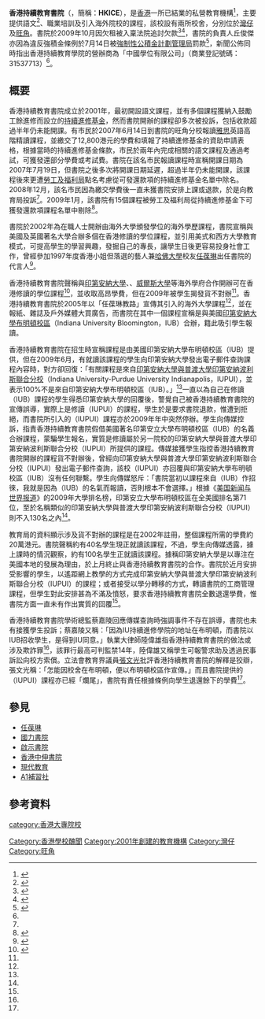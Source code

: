 {{Infobox university
|name         = 香港持續教育書院
|native_name  = 
| image = 
|type = 私人公司
|established  = 2001年
|city         = {{HK}}
|address      = {{HKG}}<br />總校：[[香港島|香港島]][[灣仔|灣仔]][[駱克道|駱克道]]188號兆安中心6至8樓<br />分校：[[旺角|旺角]][[彌敦道|彌敦道]]580A號周大福商業中心7至8樓
|nickname     = 
|affiliations = 
|website      = 
}}
'''香港持續教育書院'''（{{lang-en|'''Hong Kong Institute of Continuing Education'''}}，簡稱：'''HKICE'''），是[[香港|香港]]一所已結業的私營教育機構<ref name="學生越洋查詢揭發">{{cite news |title=HKICE「名校課程」被指誤導聲稱與美IUB合辦 學生越洋查詢揭發 |url=http://dailynews.sina.com/bg/chn/chnpolitics/mingpao/20090628/1452411876.html |accessdate=2020-11-24 |work=明報 |date=2009-06-28 |archive-date=2020-11-08 |archive-url=https://web.archive.org/web/20201108151832/http://dailynews.sina.com/bg/chn/chnpolitics/mingpao/20090628/1452411876.html |dead-url=no }}</ref>，主要提供語文<ref name="英語堂年半未開課">{{cite news |title=香港持續教育書院 英語堂年半未開課 |url=https://hk.appledaily.com/local/20081222/WZNU42U2TS7AETW6BWTR5RU5M4/ |accessdate=2020-11-24 |work=蘋果日報 |date=2008-12-12 |archive-url=https://web.archive.org/web/20201120054156/https://hk.appledaily.com/local/20081222/WZNU42U2TS7AETW6BWTR5RU5M4/ |archive-date=2020-11-20 |dead-url=no }}</ref>、職業培訓及引入海外院校的課程，該校設有兩所校舍，分別位於[[灣仔|灣仔]]及[[旺角|旺角]]。書院於2009年10月因欠租被入稟法院追討欠款<ref name="持續教育書院創辦人欠租">{{cite news |title=持續教育書院創辦人欠租 |url=http://the-sun.on.cc/cnt/news/20091022/00412_004.html |accessdate=2020-11-24 |work=太陽報 |date=2009-10-22 |archive-url=https://web.archive.org/web/20091230003510/http://the-sun.on.cc/cnt/news/20091022/00412_004.html |archive-date=2009-12-30 |dead-url=no }}</ref><ref>{{cite news |title=持續進修基金十八項課程除名 |url=https://www.info.gov.hk/gia/general/200901/20/P200901200318.htm |accessdate=2020-11-24 |work=香港政府新聞公報 |date=2009-01-20 |archive-date=2019-10-10 |archive-url=https://web.archive.org/web/20191010010306/https://www.info.gov.hk/gia/general/200901/20/P200901200318.htm |dead-url=no }}</ref>，書院的負責人丘俊傑亦因為違反強積金條例於7月14日被[[強制性公積金計劃管理局|強制性公積金計劃管理局]]罰款<ref name="違反強積金條例">{{cite news |title=一名高級人員及三名僱主違反強積金條例被罰款 |url=https://www.info.gov.hk/gia/general/200907/14/P200907140210.htm |accessdate=2020-11-24 |work=香港政府新聞公報 |date=2009-07-14 |archive-date=2019-09-02 |archive-url=https://web.archive.org/web/20190902101611/https://www.info.gov.hk/gia/general/200907/14/P200907140210.htm |dead-url=no }}</ref>，新聞公佈同時指出香港持續教育學院的營辦商為「中國學位有限公司」（商業登記號碼：31537713）<ref name="違反強積金條例"/>。

==概要==
香港持續教育書院成立於2001年，最初開設語文課程，並有多個課程獲納入鼓勵工餘進修而設立的[[持續進修基金|持續進修基金]]，然而書院開辦的課程卻多次被投訴，包括收款超過半年仍未能開課。有市民於2007年6月14日到書院的旺角分校報讀[[雅思|雅思]]英語高階精讀課程，並繳交了12,800港元的學費和填報了持續進修基金的資助申請表格，根據當時的持續進修基金條款，市民於兩年內完成相關的語文課程及通過考試，可獲發還部分學費或考試費。書院在該名市民報讀課程時宣稱開課日期為2007年7月19日，但書院之後多次將開課日期延遲，超過半年仍未能開課，該課程後來更遭[[勞工及福利局|勞工及福利局]]點名考慮從可發還款項的持續進修基金名單中除名。2008年12月，該名市民因為繳交學費後一直未獲書院安排上課或退款，於是向教育局投訴<ref name="英語堂年半未開課"/>。2009年1月，該書院有15個課程被勞工及福利局從持續進修基金下可獲發還款項課程名單中剔除<ref>{{cite news |title=持續進修基金十五個課程將被除名 |url=https://www.wfsfaa.gov.hk/cef/tc/news/news_20081125.htm |accessdate=2020-11-24 |publisher=勞工及褔利局 |date=2008-11-25 |archive-date=2019-10-25 |archive-url=https://web.archive.org/web/20191025110614/https://www.wfsfaa.gov.hk/cef/tc/news/news_20081125.htm |dead-url=no }}</ref>。

書院於2002年為在職人士開辦由海外大學頒發學位的海外學歷課程，書院宣稱與美國及英國著名大學合辦多個在香港修讀的學位課程，並引用美式和西方大學教育模式，可提高學生的學習興趣，發掘自己的專長，讓學生日後更容易投身社會工作，曾經參加1997年度香港小姐但落選的藝人兼[[哈佛大學|哈佛大學]]校友[[任葆琳|任葆琳]]出任書院的代言人<ref name="任葆琳教路">{{cite news |title=任葆琳教路 認識非傳統升學途徑新理念 |url=https://www.eduplus.hk/search/article_detail.jsp?article_id=949&article_catid= |accessdate=2020-11-24 |work=進修生活 |date=2002-06-10 |archive-url=https://web.archive.org/web/20201120044527/https://www.eduplus.hk/search/article_detail.jsp?article_id=949&article_catid= |archive-date=2020-11-20 |dead-url=no }}</ref>。

香港持續教育書院聲稱與[[印第安納大學|印第安納大學]]、{{tsl|en|Benedictine College|博立頓學院}}、[[威爾斯大學|威爾斯大學]]等海外學府合作開辦可在香港修讀的學位課程<ref name="8個月完成工商管理銜接學位">{{cite web |title=8個月完成工商管理銜接學位 為自己舖設更好職途 |url=https://www.eduplus.hk/eduguide/ep2_issue.jsp?issueNumber=37&articleID=327&extraID=470 |website=www.eduplus.hk |accessdate=2020-11-24}}</ref>，並收取高昂學費，但在2009年被學生揭發貨不對辦<ref name="學生越洋查詢揭發"/>。香港持續教育書院於2005年以「任葆琳教路」宣傳其引入的海外大學課程<ref name="任葆琳教路"/>，並在報紙、雜誌及戶外媒體大買廣告，而書院在其中一個課程宣稱是與美國[[印第安納大學|印第安納大學布明頓校區]]（Indiana University Bloomington，IUB）合辦，籍此吸引學生報讀。

香港持續教育書院在招生時宣稱課程是由美國印第安納大學布明頓校區（IUB）提供，但在2009年6月，有就讀該課程的學生向印第安納大學發出電子郵件查詢課程內容時，對方卻回復：「有關課程是來自[[印第安納大學與普渡大學印第安納波利斯聯合分校|印第安納大學與普渡大學印第安納波利斯聯合分校]]（Indiana University-Purdue University Indianapolis，IUPUI），並表示100%不是來自印第安納大學布明頓校區（IUB）。」<ref name="學生越洋查詢揭發"/>一直以為自己在修讀（IUB）課程的學生得悉印第安納大學的回覆後，警覺自己被香港持續教育書院的宣傳誤導，實際上是修讀（IUPUI）的課程，學生於是要求書院退款，惟遭到拒絕，而書院所引入的（IUPUI）課程亦於2009年年中突然停辦。學生向傳媒控訴，指責香港持續教育書院假借美國著名印第安立大學布明頓校區（IUB）的名義合辦課程，蒙騙學生報名，實質是修讀屬於另一院校的印第安納大學與普渡大學印第安納波利斯聯合分校（IUPUI）所提供的課程。傳媒接獲學生指控香港持續教育書院開辦的課程貨不對辦後，曾經向印第安納大學與普渡大學印第安納波利斯聯合分校（IUPUI）發出電子郵件查詢，該校（IUPUI）亦回覆與印第安納大學布明頓校區（IUB）沒有任何聯繫。學生向傳媒怒斥：「書院當初以課程來自（IUB）作招徠，我就是因為（IUB）的名氣而報讀，否則根本不會選擇。」根據《[[美国新闻与世界报道|美国新闻与世界报道]]》的2009年大學排名榜，印第安立大學布明頓校區在全美國排名第71位，至於名稱類似的印第安納大學與普渡大學印第安納波利斯聯合分校（IUPUI）則不入130名之內<ref name="學生越洋查詢揭發"/>。

教育局的資料顯示涉及貨不對辦的課程是在2002年註冊，整個課程所需的學費約20萬港元。書院聲稱約有40名學生現正就讀該課程，不過，學生向傳媒透露，據上課時的情況觀察，約有100名學生正就讀該課程。據稱印第安納大學是以專注在美國本地的發展為理由，於上月終止與香港持續教育書院的合作。書院於近月安排受影響的學生，以遙距網上教學的方式完成印第安納大學與普渡大學印第安納波利斯聯合分校（IUPUI）的課程；或者接受以學分轉移的方式，轉讀書院的工商管理課程，但學生對此安排甚為不滿及憤怒，要求香港持續教育書院全數退還學費，惟書院方面一直未有作出實質的回覆<ref name="學生越洋查詢揭發"/>。

香港持續教育書院學術總監蔡嘉陵回應傳媒查詢時強調事件不存在誤導，書院也未有接獲學生投訴；蔡嘉陵又稱：「因為IU持續進修學院的地址在布明頓，而書院以IUB招收學生，是得到IU同意。」執業大律師陸偉雄指香港持續教育書院的做法或涉及欺詐罪<ref name="學生越洋查詢揭發"/>，該罪行最高可判監禁14年，陸偉雄又稱學生可報警求助及透過民事訴訟向校方索償。立法會教育界議員[[張文光|張文光]]批評香港持續教育書院的解釋是狡辯，張文光稱：「怎能因校舍在布明頓，便以布明頓校區作宣傳。」而且書院提供的（IUPUI）課程亦已經「爛尾」，書院有責任根據條例向學生退還餘下的學費<ref name="學生越洋查詢揭發"/>。

==參見==
*[[任葆琳|任葆琳]]
*[[國力書院|國力書院]]
*[[啟示書院|啟示書院]]
*[[香港中伸書院|香港中伸書院]]
*[[現代教育|現代教育]]
*[[A1補習社|A1補習社]]

==參考資料==
{{reflist|2}}

[[category:香港大專院校|category:香港大專院校]]
[[Category:香港學校醜聞|Category:香港學校醜聞]]
[[Category:2001年創建的教育機構|Category:2001年創建的教育機構]]
[[Category:灣仔|Category:灣仔]]
[[Category:旺角|Category:旺角]]